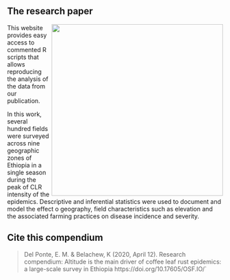 % 
<br><br>

## The research paper

<img src = "figs/coverfig.png" width=400 align = right>
This website provides easy access to commented R scripts that allows reproducing the analysis of the data from our publication.

In this work, several hundred fields were surveyed across nine geographic zones of Ethiopia in a single season during the peak of CLR intensity of the epidemics. Descriptive and inferential statistics were used to document and model the effect o geography, field characteristics such as elevation and the associated farming practices on disease incidence and severity. 


## Cite this compendium

> Del Ponte, E. M. & Belachew, K (2020, April 12). Research compendium: Altitude is the main driver of coffee leaf rust epidemics: a large-scale survey in Ethiopia https://doi.org/10.17605/OSF.IO/`




